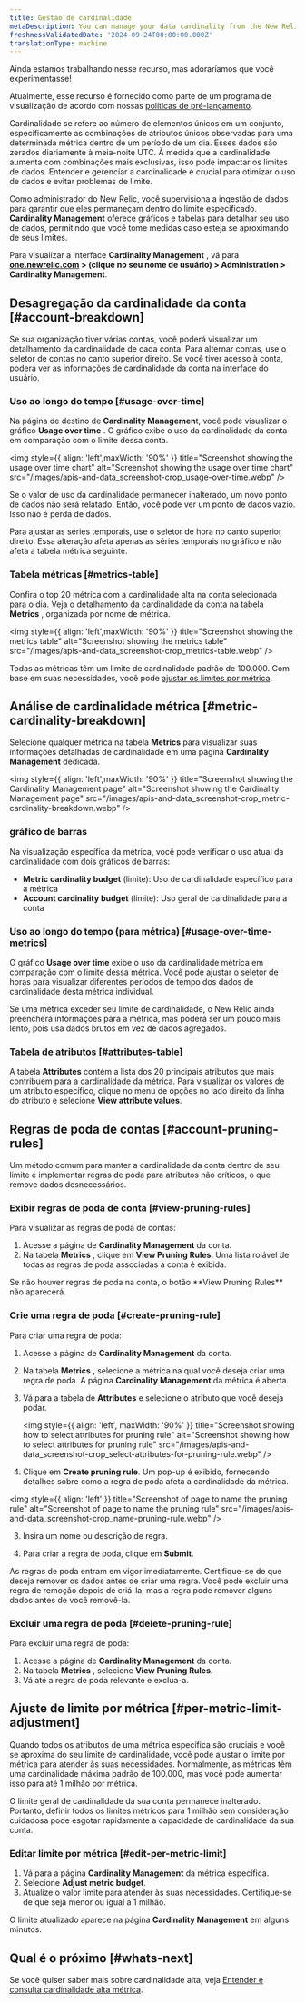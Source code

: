 ```yaml
---
title: Gestão de cardinalidade
metaDescription: You can manage your data cardinality from the New Relic UI.
freshnessValidatedDate: '2024-09-24T00:00:00.000Z'
translationType: machine
---
```


<Callout title="visualização">
  Ainda estamos trabalhando nesse recurso, mas adoraríamos que você experimentasse!

  Atualmente, esse recurso é fornecido como parte de um programa de visualização de acordo com nossas [políticas de pré-lançamento](/docs/licenses/license-information/referenced-policies/new-relic-pre-release-policy).
</Callout>

Cardinalidade se refere ao número de elementos únicos em um conjunto, especificamente as combinações de atributos únicos observadas para uma determinada métrica dentro de um período de um dia. Esses dados são zerados diariamente à meia-noite UTC. À medida que a cardinalidade aumenta com combinações mais exclusivas, isso pode impactar os limites de dados. Entender e gerenciar a cardinalidade é crucial para otimizar o uso de dados e evitar problemas de limite.

Como administrador do New Relic, você supervisiona a ingestão de dados para garantir que eles permaneçam dentro do limite especificado. <DNT>**Cardinality Management**</DNT> oferece gráficos e tabelas para detalhar seu uso de dados, permitindo que você tome medidas caso esteja se aproximando de seus limites.

Para visualizar a interface **<DNT>Cardinality Management</DNT>** , vá para **<DNT>[one.newrelic.com](https://one.newrelic.com)</DNT> &gt; (clique no seu nome de usuário) &gt; <DNT>Administration &gt; Cardinality Management</DNT>**.

## Desagregação da cardinalidade da conta [#account-breakdown]

Se sua organização tiver várias contas, você poderá visualizar um detalhamento da cardinalidade de cada conta. Para alternar contas, use o seletor de contas no canto superior direito. Se você tiver acesso à conta, poderá ver as informações de cardinalidade da conta na interface do usuário.

### Uso ao longo do tempo [#usage-over-time]

Na página de destino de <DNT>**Cardinality Managemen**t</DNT>, você pode visualizar o gráfico <DNT>**Usage over time**</DNT> . O gráfico exibe o uso da cardinalidade da conta em comparação com o limite dessa conta.

<img style={{ align: 'left',maxWidth: '90%' }} title="Screenshot showing the usage over time chart" alt="Screenshot showing the usage over time chart" src="/images/apis-and-data_screenshot-crop_usage-over-time.webp" />

<Callout variant="tip">
  Se o valor de uso da cardinalidade permanecer inalterado, um novo ponto de dados não será relatado. Então, você pode ver um ponto de dados vazio. Isso não é perda de dados.
</Callout>

Para ajustar as séries temporais, use o seletor de hora no canto superior direito. Essa alteração afeta apenas as séries temporais no gráfico e não afeta a tabela métrica seguinte.

### Tabela métricas [#metrics-table]

Confira o top 20 métrica com a cardinalidade alta na conta selecionada para o dia. Veja o detalhamento da cardinalidade da conta na tabela <DNT>**Metrics**</DNT> , organizada por nome de métrica.

<img style={{ align: 'left',maxWidth: '90%' }} title="Screenshot showing the metrics table" alt="Screenshot showing the metrics table" src="/images/apis-and-data_screenshot-crop_metrics-table.webp" />

Todas as métricas têm um limite de cardinalidade padrão de 100.000. Com base em suas necessidades, você pode [ajustar os limites por métrica](#per-metric-limit-adjustment).

## Análise de cardinalidade métrica [#metric-cardinality-breakdown]

Selecione qualquer métrica na tabela <DNT>**Metrics**</DNT> para visualizar suas informações detalhadas de cardinalidade em uma página <DNT>**Cardinality Management**</DNT> dedicada.

<img style={{ align: 'left',maxWidth: '90%' }} title="Screenshot showing the Cardinality Management page" alt="Screenshot showing the Cardinality Management page" src="/images/apis-and-data_screenshot-crop_metric-cardinality-breakdown.webp" />

### gráfico de barras

Na visualização específica da métrica, você pode verificar o uso atual da cardinalidade com dois gráficos de barras:

* <DNT>**Metric cardinality budget**</DNT> (limite): Uso de cardinalidade específico para a métrica
* <DNT>**Account cardinality budget**</DNT> (limite): Uso geral de cardinalidade para a conta

### Uso ao longo do tempo (para métrica) [#usage-over-time-metrics]

O gráfico <DNT>**Usage over time**</DNT> exibe o uso da cardinalidade métrica em comparação com o limite dessa métrica. Você pode ajustar o seletor de horas para visualizar diferentes períodos de tempo dos dados de cardinalidade desta métrica individual.

<Callout variant="tip">
  Se uma métrica exceder seu limite de cardinalidade, o New Relic ainda preencherá informações para a métrica, mas poderá ser um pouco mais lento, pois usa dados brutos em vez de dados agregados.
</Callout>

### Tabela de atributos [#attributes-table]

A tabela <DNT>**Attributes**</DNT> contém a lista dos 20 principais atributos que mais contribuem para a cardinalidade da métrica. Para visualizar os valores de um atributo específico, clique no menu de opções no lado direito da linha do atributo e selecione <DNT>**View attribute values**</DNT>.

## Regras de poda de contas [#account-pruning-rules]

Um método comum para manter a cardinalidade da conta dentro de seu limite é implementar regras de poda para atributos não críticos, o que remove dados desnecessários.

### Exibir regras de poda de conta [#view-pruning-rules]

Para visualizar as regras de poda de contas:

1. Acesse a página de **Cardinality Management** da conta.
2. Na tabela **Metrics** , clique em <DNT>**View Pruning Rules**</DNT>. Uma lista rolável de todas as regras de poda associadas à conta é exibida.

<Callout variant="tip">
  Se não houver regras de poda na conta, o botão <DNT>**View Pruning Rules**</DNT> não aparecerá.
</Callout>

### Crie uma regra de poda [#create-pruning-rule]

Para criar uma regra de poda:

1. Acesse a página de **Cardinality Management** da conta.

2. Na tabela **Metrics** , selecione a métrica na qual você deseja criar uma regra de poda. A página **Cardinality Management** da métrica é aberta.

3. Vá para a tabela de **Attributes** e selecione o atributo que você deseja podar.

   <img style={{ align: 'left', maxWidth: '90%' }} title="Screenshot showing how to select attributes for pruning rule" alt="Screenshot showing how to select attributes for pruning rule" src="/images/apis-and-data_screenshot-crop_select-attributes-for-pruning-rule.webp" />

4. Clique em <DNT>**Create pruning rule**</DNT>. Um pop-up é exibido, fornecendo detalhes sobre como a regra de poda afeta a cardinalidade da métrica.

<img style={{ align: 'left' }} title="Screenshot of page to name the pruning rule" alt="Screenshot of page to name the pruning rule" src="/images/apis-and-data_screenshot-crop_name-pruning-rule.webp" />

3. Insira um nome ou descrição de regra.

4. Para criar a regra de poda, clique em <DNT>**Submit**</DNT>.

<Callout variant="important">
  As regras de poda entram em vigor imediatamente. Certifique-se de que deseja remover os dados antes de criar uma regra. Você pode excluir uma regra de remoção depois de criá-la, mas a regra pode remover alguns dados antes de você removê-la.
</Callout>

### Excluir uma regra de poda [#delete-pruning-rule]

Para excluir uma regra de poda:

1. Acesse a página de **Cardinality Management** da conta.
2. Na tabela **Metrics** , selecione <DNT>**View Pruning Rules**</DNT>.
3. Vá até a regra de poda relevante e exclua-a.

## Ajuste de limite por métrica [#per-metric-limit-adjustment]

Quando todos os atributos de uma métrica específica são cruciais e você se aproxima do seu limite de cardinalidade, você pode ajustar o limite por métrica para atender às suas necessidades. Normalmente, as métricas têm uma cardinalidade máxima padrão de 100.000, mas você pode aumentar isso para até 1 milhão por métrica.

<Callout variant="tip">
  O limite geral de cardinalidade da sua conta permanece inalterado. Portanto, definir todos os limites métricos para 1 milhão sem consideração cuidadosa pode esgotar rapidamente a capacidade de cardinalidade da sua conta.
</Callout>

### Editar limite por métrica [#edit-per-metric-limit]

1. Vá para a página <DNT>**Cardinality Management**</DNT> da métrica específica.
2. Selecione <DNT>**Adjust metric budget**</DNT>.
3. Atualize o valor limite para atender às suas necessidades. Certifique-se de que seja menor ou igual a 1 milhão.

O limite atualizado aparece na página <DNT>**Cardinality Management**</DNT> em alguns minutos.

## Qual é o próximo [#whats-next]

Se você quiser saber mais sobre cardinalidade alta, veja [Entender e consulta cardinalidade alta métrica](/docs/data-apis/ingest-apis/metric-api/NRQL-high-cardinality-metrics/).